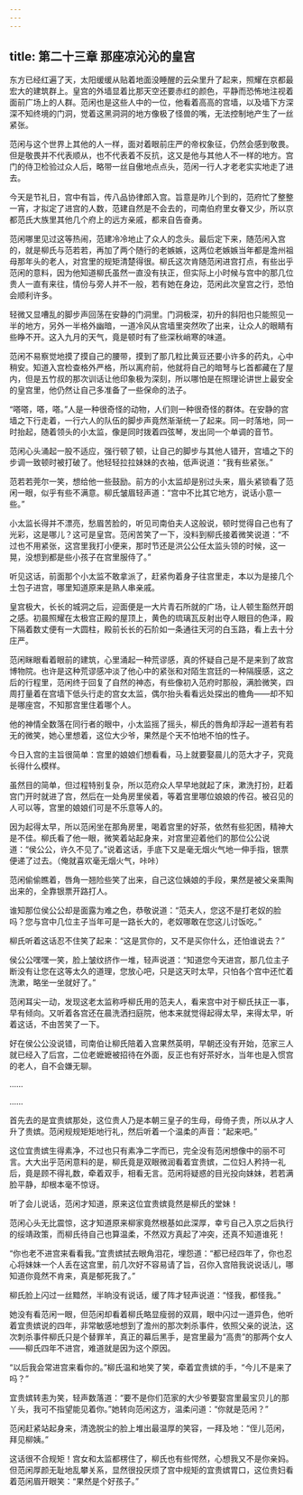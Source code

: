 ```yaml
---
---
---
```

title: 第二十三章 那座凉沁沁的皇宫
---




东方已经红遍了天，太阳缓缓从贴着地面没睡醒的云朵里升了起来，照耀在京都最宏大的建筑群上。皇宫的外墙显着比那天空还要赤红的颜色，平静而恐怖地注视着面前广场上的人群。范闲也是这些人中的一位，他看着高高的宫墙，以及墙下方深深不知终境的门洞，觉着这黑洞洞的地方像极了怪兽的嘴，无法控制地产生了一丝紧张。

范闲与这个世界上其他的人一样，面对着眼前庄严的帝权象征，仍然会感到敬畏。但是敬畏并不代表顺从，也不代表着不反抗，这又是他与其他人不一样的地方。宫门的侍卫检验过众人后，略带一丝自傲地点点头，范闲一行人才老老实实地走了进去。

今天是节礼日，宫中有旨，传八品协律郎入宫。旨意是昨儿个到的，范府忙了整整一宵，才拟定了进宫的人数，范建自然是不会去的，司南伯府里女眷又少，所以京都范氏大族里其他几个府上的远方亲戚，都来自告奋勇。

范闲哪里见过这等热闹，范建冷冷地止了众人的念头。最后定下来，随范闲入宫的，就是柳氏与范若若，再加了两个随行的老嫉嫉，这两位老嫉嫉当年都是澹州祖母那年头的老人，对宫里的规矩清楚得很。柳氏这次肯随范闲进宫打点，有些出乎范闲的意料，因为他知道柳氏虽然一直没有扶正，但实际上小时候与宫中的那几位贵人一直有来往，情份与旁人并不一般，若有她在身边，范闲此次皇宫之行，恐怕会顺利许多。

轻微又显嘈乱的脚步声回荡在安静的门洞里。门洞极深，初升的斜阳也只能照见一半的地方，另外一半格外幽暗，一道冷风从宫墙里突然吹了出来，让众人的眼睛有些睁不开。这入九月的天气，竟是顿时有了些深秋峭寒的味道。

范闲不易察觉地摸了摸自己的腰带，摸到了那几粒比黄豆还要小许多的药丸，心中稍安。知道入宫检查格外严格，所以离府前，他就将自己的暗弩与匕首都藏在了屋内，但是五竹叔的那次训话让他印象极为深刻，所以哪怕是在照理论讲世上最安全的皇宫里，他仍然让自己多准备了一些保命的法子。

“嗒嗒，嗒，嗒。”人是一种很奇怪的动物，人们则一种很奇怪的群体。在安静的宫墙之下行走着，一行六人的队伍的脚步声竟然渐渐统一了起来。同一时落地，同一时抬起，随着领头的小太监，像是同时拨着四弦琴，发出同一个单调的音节。

范闲心头涌起一股不适应，强行顿了顿，让自己的脚步与其他人错开，宫墙之下的步调一致顿时被打破了。他轻轻拉拉妹妹的衣袖，低声说道：“我有些紧张。”

范若若莞尔一笑，想给他一些鼓励。前方的小太监却是别过头来，眉头紧锁看了范闲一眼，似乎有些不满意。柳氏皱眉轻声道：“宫中不比其它地方，说话小意一些。”

小太监长得并不漂亮，愁眉苦脸的，听见司南伯夫人这般说，顿时觉得自己也有了光彩，这是哪儿？这可是皇宫。范闲苦笑了一下，没料到柳氏接着微笑说道：“不过也不用紧张，这宫里我打小便来，那时节还是洪公公任太监头领的时候，这一晃，没想到都是些小孩子在宫里服侍了。”

听见这话，前面那个小太监不敢拿派了，赶紧佝着身子往宫里走，本以为是接几个土包子进宫，哪里知道原来是熟人串亲戚。

皇宫极大，长长的城洞之后，迎面便是一大片青石所就的广场，让人顿生豁然开朗之感。初晨照耀在太极宫正殿的屋顶上，黄色的琉璃瓦反射出夺人眼目的色泽，殿下隔着数丈便有一大圆柱，殿前长长的石阶如一条通往天河的白玉路，看上去十分庄严。

范闲眯眼看着眼前的建筑，心里涌起一种荒谬感，真的怀疑自己是不是来到了故宫博物院。也许是这种荒谬感冲淡了他心中的紧张和对陌生宫廷的一种隔膜感，这之后的行程里，范闲终于回复了自然的神态，有些像初入范府时那般，满脸微笑，四周打量着在宫墙下低头行走的宫女太监，偶尔抬头看看远处探出的檐角——却不知是哪座宫，不知那宫里住着哪个人。

他的神情全数落在同行者的眼中，小太监摇了摇头，柳氏的唇角却浮起一道若有若无的微笑，她心里想着，这位大少爷，果然是个天不怕地不怕的性子。

今日入宫的主旨很简单：宫里的娘娘们想看看，马上就要娶晨儿的范大才子，究竟长得什么模样。

虽然目的简单，但过程特别复杂，所以范府众人早早地就起了床，漱洗打扮，赶着宫门开时就进了宫，然后在一处角房里侯着，等着宫里哪位娘娘的传召。被召见的人可以等，宫里的娘娘们可是不乐意等人的。

因为起得太早，所以范闲坐在那角房里，喝着宫里的好茶，依然有些犯困，精神大是不佳。柳氏看了他一眼，微笑着站起身来，对宫里迎着他们的那位公公说道：“侯公公，许久不见了。”说着这话，手底下又是毫无烟火气地一伸手指，银票便递了过去。（俺就喜欢毫无烟火气，咔咔）

范闲偷偷瞧着，唇角一翘险些笑了出来，自己这位姨娘的手段，果然是被父亲熏陶出来的，全靠银票开路打人。

谁知那位侯公公却是面露为难之色，恭敬说道：“范夫人，您这不是打老奴的脸吗？您与宫中几位主子当年可是一路长大的，老奴哪敢在您这儿讨饭吃。”

柳氏听着这话忍不住笑了起来：“这是赏你的，又不是买你什么，还怕谁说去？”

侯公公嘿嘿一笑，脸上皱纹挤作一堆，轻声说道：“知道您今天进宫，那几位主子断没有让您在这等太久的道理，您放心吧，只是这天时太早，只怕各个宫中还忙着洗漱，略坐一坐就好了。”

范闲耳尖一动，发现这老太监称呼柳氏用的范夫人，看来宫中对于柳氏扶正一事，早有倾向。又听着各宫还在晨洗洒扫庭院，他本来就觉得起得太早，来得太早，听着这话，不由苦笑了一下。

好在侯公公没说错，司南伯让柳氏陪着入宫果然英明，早朝还没有开始，范家三人就已经入了后宫，二位老嬷嬷被招待在外面，反正也有好茶好水，当年也是入惯宫的老人，自不会嫌无聊。

……

……

首先去的是宜贵嫔那处，这位贵人乃是本朝三皇子的生母，母倚子贵，所以从才人升了贵嫔。范闲规规矩矩地行礼，然后听着一个温柔的声音：“起来吧。”

这位宜贵嫔生得素净，不过也只有素净二字而已，完全没有范闲想像中的丽不可言。大大出乎范闲意料的是，柳氏竟是双眼微润看着宜贵嫔，二位妇人矜持一礼后，竟是顾不得礼数，牵着双手，相看无言。范闲将疑惑的目光投向妹妹，若若满脸平静，却根本毫不惊讶。

听了会儿说话，范闲才知道，原来这位宜贵嫔竟然是柳氏的堂妹！

范闲心头无比震惊，这才知道原来柳家竟然根基如此深厚，幸亏自己入京之后执行的绥靖政策，而柳氏待自己也算温柔，不然双方真起了冲突，还真不知道谁死！

“你也老不进宫来看看我。”宜贵嫔拭去眼角泪花，埋怨道：“都已经四年了，你也忍心将妹妹一个人丢在这宫里，前几次好不容易请了旨，召你入宫陪我说说话儿，哪知道你竟然不肯来，真是郁死我了。”

柳氏脸上闪过一丝黯然，半晌没有说话，缓了阵才轻声说道：“怪我，都怪我。”

她没有看范闲一眼，但范闲却看着柳氏略显瘦弱的双肩，眼中闪过一道异色，他听着宜贵嫔说的四年，非常敏感地想到了澹州的那次刺杀事件，依照父亲的说法，这次刺杀事件柳氏只是个替罪羊，真正的幕后黑手，是宫里最为“高贵”的那两个女人——柳氏四年不进宫，难道就是因为这个原因。

“以后我会常进宫来看你的。”柳氏温和地笑了笑，牵着宜贵嫔的手，“今儿不是来了吗？”

宜贵嫔转恚为笑，轻声数落道：“要不是你们范家的大少爷要娶宫里最宝贝儿的那丫头，我可不指望能见着你。”她转向范闲这方，温柔问道：“你就是范闲？”

范闲赶紧站起身来，清逸脱尘的脸上堆出最温厚的笑容，一拜及地：“侄儿范闲，拜见柳姨。”

这话很不合规矩！宫女和太监都楞住了，柳氏也有些愕然，心想我又不是你亲妈。但范闲厚颜无耻地乱攀关系，显然很投厌烦了宫中规矩的宜贵嫔胃口，这位贵妇看着范闲眉开眼笑：“果然是个好孩子。”